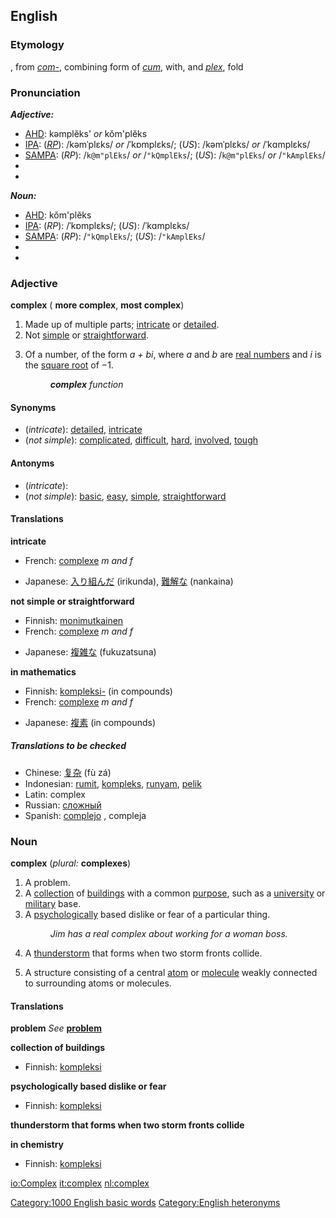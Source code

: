 {{wikipedia}}
==English==

===Etymology===
{{L.}}, from ''[[com-]]'', combining form of ''[[cum]]'', with, and ''[[plex]]'', fold

===Pronunciation===
'''''Adjective:'''''
*[[AHD]]: kəmplĕks' ''or'' kŏm'plĕks
*[[IPA]]: (''[[RP]]''): /kəmˈplɛks/ ''or'' /ˈkɒmplɛks/; (''US''): /kəmˈplɛks/ ''or'' /ˈkɑmplɛks/
*[[SAMPA]]: (''RP''): /<tt>k@m"plEks</tt>/ ''or'' /<tt>"kQmplEks</tt>/; (''US''): /<tt>k@m"plEks</tt>/ ''or'' /<tt>"kAmplEks</tt>/
*{{audio|en-us-complex-adj.ogg|Audio (US)}} 
*{{audio|en-uk-complex.ogg|Audio (UK)}}

'''''Noun:'''''
*[[AHD]]: kŏm'plĕks
*[[IPA]]: (''RP''): /ˈkɒmplɛks/; (''US''): /ˈkɑmplɛks/
*[[SAMPA]]: (''RP''): /<tt>"kQmplEks</tt>/; (''US''): /<tt>"kAmplEks</tt>/
*{{audio|en-us-complex-noun.ogg|Audio (US)}}
*{{audio|en-uk-complex.ogg|Audio (UK)}}

===Adjective===
'''complex''' ({{compar}} '''more complex''', {{superl}} '''most complex''')
# Made up of multiple parts; [[intricate]] or [[detailed]].
# Not [[simple]] or [[straightforward]].
# {{mathematics}} Of a number, of the form ''a + bi'', where ''a'' and ''b'' are [[real number]]s and ''i'' is the [[square root]] of &minus;1.
#:'''''complex''' function''
{{wikipediapar|complex number}}

====Synonyms====
*(''intricate''): [[detailed]], [[intricate]]
*(''not simple''): [[complicated]], [[difficult]], [[hard]], [[involved]], [[tough]]

====Antonyms====
*(''intricate''):
*(''not simple''): [[basic]], [[easy]], [[simple]], [[straightforward]]

====Translations====
'''intricate'''
{{top}}
*French: [[complexe]] ''m and f''
{{mid}}
*Japanese: [[入り組んだ]] (irikunda), [[難解な]] (nankaina)
{{bottom}}

'''not simple or straightforward'''
{{top}}
*Finnish: [[monimutkainen]]
*French: [[complexe]] ''m and f''
{{mid}}
*Japanese: [[複雑な]] (fukuzatsuna)
{{bottom}}

'''in mathematics'''
{{top}}
*Finnish: [[kompleksi-]] (in compounds)
*French: [[complexe]] ''m and f''
{{mid}}
*Japanese: [[複素]] (in compounds)
{{bottom}}

=====Translations to be checked=====
<!--Remove this section once all of the translations below have been moved into the tables above.-->
{{checktrans}}

*Chinese: [[复杂]] (fù zá)
*Indonesian: [[rumit]], [[kompleks]], [[runyam]], [[pelik]]
*Latin: complex
*Russian: [[сложный]]
*Spanish: [[complejo]] {{m}}, compleja {{f}}

===Noun===
'''complex''' (''plural:'' '''complexes''')
# A problem.
# A [[collection]] of [[building]]s with a common [[purpose]], such as a [[university]] or [[military]] base.
# A [[psychological]]ly based dislike or fear of a particular thing.
#:''Jim has a real complex about working for a woman boss.''
# A [[thunderstorm]] that forms when two storm fronts collide.
# {{chemistry}} A structure consisting of a central [[atom]] or [[molecule]] weakly connected to surrounding atoms or molecules.

====Translations====

'''problem'''
''See'' '''[[problem]]'''

'''collection of buildings'''
{{top}}
*Finnish: [[kompleksi]]
{{mid}}
{{bottom}}

'''psychologically based dislike or fear'''
{{top}}
*Finnish: [[kompleksi]]
{{mid}}
{{bottom}}

'''thunderstorm that forms when two storm fronts collide'''
{{top}}
{{mid}}
{{bottom}}

'''in chemistry'''
{{top}}
*Finnish: [[kompleksi]]
{{mid}}
{{bottom}}

[[Category:1000 English basic words]]
[[Category:English heteronyms]]

[[io:Complex]]
[[it:complex]]
[[nl:complex]]